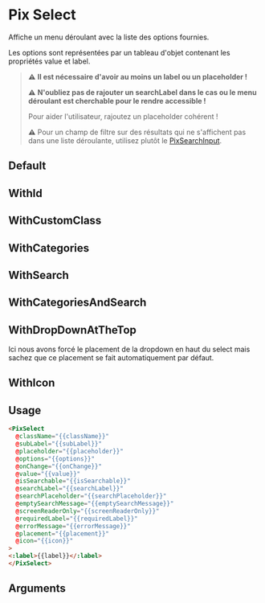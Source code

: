 
<Meta of={ComponentStories} />

# Pix Select

Affiche un menu déroulant avec la liste des options fournies.

Les options sont représentées par un tableau d'objet contenant les propriétés value et label.

> **⚠️** **Il est nécessaire d'avoir au moins un label ou un placeholder !**
>
> **⚠️** **N'oubliez pas de rajouter un searchLabel dans le cas ou le menu déroulant est cherchable pour le rendre accessible !**
>
> Pour aider l'utilisateur, rajoutez un placeholder cohérent !
>
> **⚠️** Pour un champ de filtre sur des résultats qui ne s'affichent pas dans une liste déroulante, utilisez plutôt le [PixSearchInput](?path=/story/others-searchinput--default).

## Default

<Story of={ComponentStories.Default} height={320} />

## WithId

<Story of={ComponentStories.WithId} height={320} />

## WithCustomClass

<Story of={ComponentStories.WithCustomClass} height={320} />

## WithCategories

<Story of={ComponentStories.WithCategories} height={320} />

## WithSearch

<Story of={ComponentStories.WithSearch} height={320} />

## WithCategoriesAndSearch

<Story of={ComponentStories.WithCategoriesAndSearch} height={320} />

## WithDropDownAtTheTop

Ici nous avons forcé le placement de la dropdown en haut du select mais sachez que ce placement se fait automatiquement par défaut.

<Story of={ComponentStories.WithDropDownAtTheTop} height={320} />

## WithIcon

<Story of={ComponentStories.WithIcon} height={200} />

## Usage

```html
<PixSelect
  @className="{{className}}"
  @subLabel="{{subLabel}}"
  @placeholder="{{placeholder}}"
  @options="{{options}}"
  @onChange="{{onChange}}"
  @value="{{value}}"
  @isSearchable="{{isSearchable}}"
  @searchLabel="{{searchLabel}}"
  @searchPlaceholder="{{searchPlaceholder}}"
  @emptySearchMessage="{{emptySearchMessage}}"
  @screenReaderOnly="{{screenReaderOnly}}"
  @requiredLabel="{{requiredLabel}}"
  @errorMessage="{{errorMessage}}"
  @placement="{{placement}}"
  @icon="{{icon}}"
>
<:label>{{label}}</:label>
</PixSelect>
```

## Arguments

<ArgTypes of={ComponentStories} />
